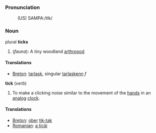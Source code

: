 ===Pronunciation===
:(US) SAMPA:/tIk/ 
===Noun===
plural '''ticks''' 
# (''fauna''): A tiny woodland [[arthropod]]

====Translations====

* [[Breton]]: [[tarlask]], singular [[tarlaskenn]] ''f''

'''tick''' (''verb'')
# To make a clicking noise similar to the movement of the [[hand]]s in an [[analog]] [[clock]].

====Translations====

* [[Breton]]: [[ober]] [[tik-tak]]
* [[Romanian]]: [[a ticăi]]